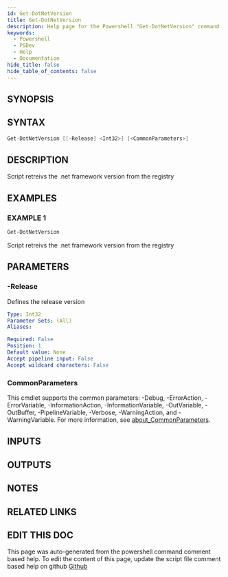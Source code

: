 ```yaml
---
id: Get-DotNetVersion
title: Get-DotNetVersion
description: Help page for the Powershell "Get-DotNetVersion" command
keywords:
  - Powershell
  - PSDev
  - Help
  - Documentation
hide_title: false
hide_table_of_contents: false
---
```


## SYNOPSIS

## SYNTAX

```powershell
Get-DotNetVersion [[-Release] <Int32>] [<CommonParameters>]
```

## DESCRIPTION

Script retreivs the .net framework version from the registry

## EXAMPLES

### EXAMPLE 1

```powershell
Get-DotNetVersion
```

Script retreivs the .net framework version from the registry

## PARAMETERS

### -Release

Defines the release version

```yaml
Type: Int32
Parameter Sets: (All)
Aliases:

Required: False
Position: 1
Default value: None
Accept pipeline input: False
Accept wildcard characters: False
```

### CommonParameters

This cmdlet supports the common parameters: -Debug, -ErrorAction, -ErrorVariable, -InformationAction, -InformationVariable, -OutVariable, -OutBuffer, -PipelineVariable, -Verbose, -WarningAction, and -WarningVariable. For more information, see [about_CommonParameters](http://go.microsoft.com/fwlink/?LinkID=113216).

## INPUTS

## OUTPUTS

## NOTES

## RELATED LINKS

## EDIT THIS DOC 

This page was auto-generated from the powershell command comment based help. To edit the content of this page, update the script file comment based help on github [Github](https://github.com/hanpq/PSDev)
